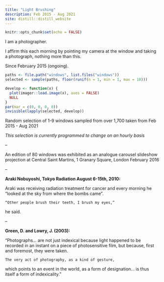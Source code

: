 ```yaml
---
title: "Light Brushing"
description: Feb 2015 - Aug 2021
site: distill::distill_website
---
```


```r
knitr::opts_chunk$set(echo = FALSE)

```

I am a photographer.

I affirm this each morning by pointing my camera at the window and taking a photograph, nothing more than this.

Since February 2015 (ongoing).


```r
paths <- file.path("windows", list.files("windows"))
selected <- sample(paths, floor(runif(n = 1, min = 1, max = 10)))

develop <- function(x) {
  plot(imager::load.image(x), axes = FALSE)
  NULL
}
par(mar = c(0, 0, 0, 0))
invisible(lapply(selected, develop))
```


Random selection of 1-9 windows sampled from over 1,700 taken from Feb 2015 - Aug 2021

*This selection is currently programmed to change on an hourly basis*

--

An edition of 80 windows was exhibited as an analogue carousel slideshow projection at Central Saint Martins, 1 Granary Square, London February 2016

--

**Araki Nobuyoshi, Tokyo Radiation August 6-15th, 2010:**

Araki was receiving radiation treatment for cancer and every morning he “looked at the sky from where the bombs came”.

    “Other people brush their teeth, I brush my eyes,”

he said.

--

**Green, D. and Lowry, J. (2003):**

“Photographs... are not just indexical because light happened to be recorded in an instant on a piece of photosensitive film, but because, first and foremost, they were taken.

    The very act of photography, as a kind of gesture,

which points to an event in the world, as a form of designation... is thus itself a form of indexicality.”
